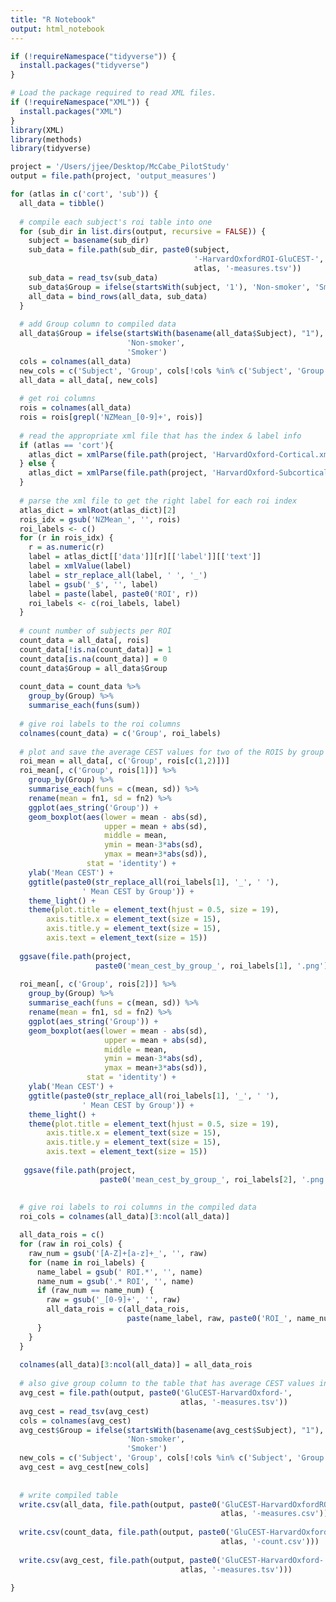 ```yaml
---
title: "R Notebook"
output: html_notebook
---
```


```r
if (!requireNamespace("tidyverse")) {
  install.packages("tidyverse")
}

# Load the package required to read XML files.
if (!requireNamespace("XML")) {
  install.packages("XML")
}
library(XML)
library(methods)
library(tidyverse)
```

```r
project = '/Users/jjee/Desktop/McCabe_PilotStudy'
output = file.path(project, 'output_measures')
```

```r

for (atlas in c('cort', 'sub')) {
  all_data = tibble()
  
  # compile each subject's roi table into one
  for (sub_dir in list.dirs(output, recursive = FALSE)) {
    subject = basename(sub_dir)
    sub_data = file.path(sub_dir, paste0(subject, 
                                         '-HarvardOxfordROI-GluCEST-',
                                         atlas, '-measures.tsv'))
    sub_data = read_tsv(sub_data)
    sub_data$Group = ifelse(startsWith(subject, '1'), 'Non-smoker', 'Smoker')
    all_data = bind_rows(all_data, sub_data)
  }
  
  # add Group column to compiled data
  all_data$Group = ifelse(startsWith(basename(all_data$Subject), "1"),
                          'Non-smoker',
                          'Smoker')
  cols = colnames(all_data)
  new_cols = c('Subject', 'Group', cols[!cols %in% c('Subject', 'Group')])
  all_data = all_data[, new_cols]
    
  # get roi columns
  rois = colnames(all_data)
  rois = rois[grepl('NZMean_[0-9]+', rois)]
  
  # read the appropriate xml file that has the index & label info
  if (atlas == 'cort'){
    atlas_dict = xmlParse(file.path(project, 'HarvardOxford-Cortical.xml'))
  } else {
    atlas_dict = xmlParse(file.path(project, 'HarvardOxford-Subcortical.xml'))
  }
  
  # parse the xml file to get the right label for each roi index
  atlas_dict = xmlRoot(atlas_dict)[2]
  rois_idx = gsub('NZMean_', '', rois)
  roi_labels <- c()
  for (r in rois_idx) {
    r = as.numeric(r)
    label = atlas_dict[['data']][r][['label']][['text']]
    label = xmlValue(label)
    label = str_replace_all(label, ' ', '_')
    label = gsub('_$', '', label)
    label = paste(label, paste0('ROI', r))
    roi_labels <- c(roi_labels, label)
  }
  
  # count number of subjects per ROI
  count_data = all_data[, rois]
  count_data[!is.na(count_data)] = 1
  count_data[is.na(count_data)] = 0
  count_data$Group = all_data$Group
  
  count_data = count_data %>% 
    group_by(Group) %>%
    summarise_each(funs(sum))
  
  # give roi labels to the roi columns
  colnames(count_data) = c('Group', roi_labels)
  
  # plot and save the average CEST values for two of the ROIS by group
  roi_mean = all_data[, c('Group', rois[c(1,2)])]
  roi_mean[, c('Group', rois[1])] %>%
    group_by(Group) %>%
    summarise_each(funs = c(mean, sd)) %>%
    rename(mean = fn1, sd = fn2) %>%
    ggplot(aes_string('Group')) +
    geom_boxplot(aes(lower = mean - abs(sd), 
                     upper = mean + abs(sd),
                     middle = mean, 
                     ymin = mean-3*abs(sd), 
                     ymax = mean+3*abs(sd)),
                 stat = 'identity') +
    ylab('Mean CEST') +
    ggtitle(paste0(str_replace_all(roi_labels[1], '_', ' '), 
                ' Mean CEST by Group')) +
    theme_light() +
    theme(plot.title = element_text(hjust = 0.5, size = 19),
        axis.title.x = element_text(size = 15),
        axis.title.y = element_text(size = 15),
        axis.text = element_text(size = 15)) 
  
  ggsave(file.path(project, 
                   paste0('mean_cest_by_group_', roi_labels[1], '.png')))
  
  roi_mean[, c('Group', rois[2])] %>%
    group_by(Group) %>%
    summarise_each(funs = c(mean, sd)) %>%
    rename(mean = fn1, sd = fn2) %>%
    ggplot(aes_string('Group')) +
    geom_boxplot(aes(lower = mean - abs(sd), 
                     upper = mean + abs(sd),
                     middle = mean, 
                     ymin = mean-3*abs(sd), 
                     ymax = mean+3*abs(sd)),
                 stat = 'identity') +
    ylab('Mean CEST') +
    ggtitle(paste0(str_replace_all(roi_labels[1], '_', ' '), 
                ' Mean CEST by Group')) +
    theme_light() +
    theme(plot.title = element_text(hjust = 0.5, size = 19),
        axis.title.x = element_text(size = 15),
        axis.title.y = element_text(size = 15),
        axis.text = element_text(size = 15)) 
  
   ggsave(file.path(project,
                    paste0('mean_cest_by_group_', roi_labels[2], '.png')))
   
  
  # give roi labels to roi columns in the compiled data
  roi_cols = colnames(all_data)[3:ncol(all_data)]

  all_data_rois = c()
  for (raw in roi_cols) {
    raw_num = gsub('[A-Z]+[a-z]+_', '', raw)
    for (name in roi_labels) {
      name_label = gsub(' ROI.*', '', name)
      name_num = gsub('.* ROI', '', name)
      if (raw_num == name_num) {
        raw = gsub('_[0-9]+', '', raw)
        all_data_rois = c(all_data_rois, 
                          paste(name_label, raw, paste0('ROI_', name_num)))
      }
    }
  }
  
  colnames(all_data)[3:ncol(all_data)] = all_data_rois
  
  # also give group column to the table that has average CEST values in atlases
  avg_cest = file.path(output, paste0('GluCEST-HarvardOxford-',
                                      atlas, '-measures.tsv'))
  avg_cest = read_tsv(avg_cest)
  cols = colnames(avg_cest)
  avg_cest$Group = ifelse(startsWith(basename(avg_cest$Subject), "1"),
                          'Non-smoker',
                          'Smoker')
  new_cols = c('Subject', 'Group', cols[!cols %in% c('Subject', 'Group')])
  avg_cest = avg_cest[new_cols]
  
  
  # write compiled table
  write.csv(all_data, file.path(output, paste0('GluCEST-HarvardOxfordROI-',
                                               atlas, '-measures.csv')))
  
  write.csv(count_data, file.path(output, paste0('GluCEST-HarvardOxfordROI-',
                                               atlas, '-count.csv')))
  
  write.csv(avg_cest, file.path(output, paste0('GluCEST-HarvardOxford-',
                                      atlas, '-measures.tsv')))
  
}


```

```r

```

